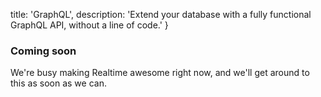   title: 'GraphQL',
  description: 'Extend your database with a fully functional GraphQL API, without a line of code.'
}

### Coming soon

We're busy making Realtime awesome right now, and we'll get around to this as soon as we can.